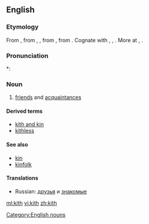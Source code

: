 ==English==

===Etymology===
From {{etyl|enm}} {{term|kith||kinsmen, relations|lang=enm}}, from {{etyl|ang}} {{term|cyþþ|cȳþþ|lang=ang}}, {{term|cyþþu|cȳþþu|kinship, kinsfolk, relations|lang=ang}}, from {{proto|Germanic|kunþiþō|knowledge, acquaintance|lang=en}}, from {{proto|Indo-European|g'enǝ-||g'nō-|to know|lang=en}}. Cognate with {{goh}} {{term|kundida||kith|lang=goh}}, {{term|kundi|kundī|knowledge|lang=goh}}, {{got}} {{term|||tr=kunþi|knowledge|lang=got}}. More at {{l|en|couth}}, {{l|en|-th}}.

===Pronunciation===
*: {{rhymes|ɪθ}}

===Noun===
{{en-noun|-|s}}

# {{obsolete}} [[friend]]s and [[acquaintance]]s

====Derived terms====
* [[kith and kin]]
* [[kithless]]

====See also====
* [[kin]]
* [[kinfolk]]

====Translations====
{{trans-top|friends and acquaintances}}
* Russian: [[друзья]] и [[знакомые]]
{{trans-mid}}
{{trans-bottom}}

[[Category:English nouns]]

[[ml:kith]]
[[vi:kith]]
[[zh:kith]]